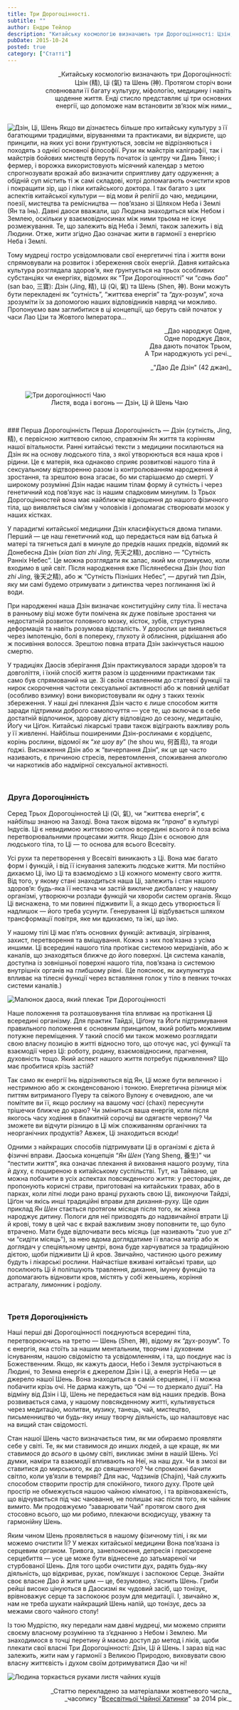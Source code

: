 ```yaml
---
title: Три Дорогоцінності.
subtitle: ""
author: Ендрю Тейлор
description: "Китайську космологію визначають три Дорогоцінності: Цзін, Ці та Шень. Протягом сторіч вони сповнювали її багату культуру, міфологію, медицину і навіть щоденне життя..."
pubDate: 2015-10-24
posted: true
category: ["Статті"]
---
```



<p align="right" style="text-wrap: balance; margin-bottom: 2rem;">_Китайську космологію визначають три Дорогоцінності: Цзін (精), Ці (氣) та Шень (神). Протягом сторіч вони сповнювали її багату культуру, міфологію, медицину і навіть щоденне життя. Енді стисло представляє ці три основних енергії, що допоможе нам встановити зв’язок між ними._</p>

<img src={Image1.src}  class="float-left" alt="Дзін, Ці, Шень" />
Якщо ви дізнаєтесь більше про китайську культуру з її багатющими традиціями, віруваннями та практиками, ви відкриєте, що принципи, на яких усі вони ґрунтуються, зовсім не відрізняються і походять з однієї основної філософії. Рухи як майстрів каліграфії, так і майстрів бойових мистецтв беруть початок із центру чи Дань Тяню; і фермер, і ворожка використовують місячний календар з метою спрогнозувати врожай або визначити сприятливу дату одруження; а обідній суп містить ті ж самі складові, котрі допомагають очистити кров і покращити зір, що і ліки китайського доктора. І так багато з цих аспектів китайської культури — від мови й релігії до чаю, медицини, поезії, мистецтва та ремісництва — пов’язано зі Шляхом Неба і Землі (Ян та Інь). Давні даоси вважали, що Людина знаходиться між Небом і Землею, оскільки у взаємовідносинах між ними трьома не існує розмежування. Те, що залежить від Неба і Землі, також залежить і від Людини. Отже, жити згідно Дао означає жити в гармонії з енергією Неба і Землі.

Тому мудреці гостро усвідомлювали свої енергетичні тіла і життя вони спрямовували на розвиток і збереження своїх енергій. Давня китайська культура розглядала здоров’я, яке ґрунтується на трьох особливих субстанціях чи енергіях, відомих як “Три Дорогоцінності” чи “_сань бао_” (san bao, 三寶): Дзін (Jing, 精), Ці (Qi, 氣) та Шень (Shen, 神). Вони можуть бути перекладені як “сутність”, “життєва енергія” та “дух-розум”, хоча зрозуміти їх за допомогою наших відповідників навряд чи можливо. Пропонуємо вам заглибитися в ці концепції, що беруть свій початок у часи Лао Цзи та Жовтого Імператора…

<p style="text-align: end; color: var(--green)">_Дао народжує Одне,<br />Одне породжує Двох,<br />Два дають початок Трьом,<br />А Три народжують усі речі._</p>
<p style="text-align: end;">_"Дао Де Дзін" (42 джан)_</p>

<p>&nbsp;</p>

<figure>
  <img src={Image2.src}  class="align-center" alt="Три дорогоцінності Чаю" />
  <figcaption style="font-size: 0.9rem; text-align: center;">
    Листя, вода і вогонь — Дзін, Ці й Шень Чаю
  </figcaption>
</figure>

<p>&nbsp;</p>
### Перша Дорогоцінність
Перша Дорогоцінність — Дзін (сутність, Jing, 精), є первісною життєвою силою, справжнім Ян життя та корінням нашої вітальности. Ранні китайські тексти з медицини посилаються на Дзін як на основу людського тіла, з якої утворюються вся наша кров і рідини. Це є матерія, яка однаково сприяє розвиткові нашого тіла й сексуальному відтворенню разом із контролюванням народження й зростання, та зрештою вона згасає, бо ми старішаємо до смерті. У широкому розумінні Дзін надає нашим тілам форму й сутність і через генетичний код пов’язує нас із нашим спадковим минулим. Із Трьох Дорогоцінностей вона має найближче відношення до нашого фізичного тіла, що виявляється сім’ям у чоловіків і допомагає створювати мозок у наших кістках.

У парадигмі китайської медицини Дзін класифікується двома типами. Перший — це наш генетичний код, що передається нам від батька й матері та тягнеться далі в минуле до предків наших предків, відомий як Донебесна Дзін (_xian tian zhi Jing_, 先天之精), дослівно — “Сутність Ранніх Небес”. Це можна розглядати як запас, який ми отримуємо, коли входимо в цей світ. Після народження вже Післянебесна Дзін (_hou tian zhi Jing_, 後天之精), або ж “Сутність Пізніших Небес”, — другий тип Дзін, яку ми самі будемо отримувати з дитинства через поглинання їжі й води.

При народженні наша Дзін визначає конституційну силу тіла. Її нестача в ранньому віці може бути помічена як дуже повільне зростання чи недостатній розвиток головного мозку, кісток, зубів, структурна деформація та навіть розумова відсталість. У дорослих це виявляється через імпотенцію, болі в попереку, глухоту й облисіння, рідкішання або ж посивіння волосся. Зрештою повна втрата Дзін закінчується нашою смертю.

У традиціях Даосів зберігання Дзін практикувалося заради здоров’я та довголіття, і їхній спосіб життя разом із щоденними практиками так само був спрямований на це. Зі своїм ставленням до статевої функції та нирок скорочення частоти сексуальної активності або ж повний целібат (особливо взимку) вони використовували як одну з таких технік збереження. У наші дні плекання Дзін часто є лише способом життя заради підтримки доброго самопочуття — усе те, що включає в себе достатній відпочинок, здорову дієту відповідно до сезону, медитацію, Йоґу чи Ціґон. Китайські лікарські трави також відіграють важливу роль у її живленні. Найбільш поширеними Дзін-рослинами є кордіцепс, корінь рослини, відомої як “_хе шоу ву_” (he shou wu, 何首烏), та ягоди ґоджі. Виснаження Дзін або ж “вичерпання Дзін”, як це ще часто називають, є причиною стресів, перевтомлення, споживання алкоголю чи наркотиків або надмірної сексуальної активності.

<p>&nbsp;</p>

### Друга Дорогоцінність
Серед Трьох Дорогоцінностей Ці (Qi, 氣), чи “життєва енергія”, є найбільш знаною на Заході. Вона також відома як “_прана_” в культурі Індусів. Ці є невидимою життєвою силою всередині всього й поза всіма перетворювальними процесами життя. Якщо Дзін є основою для людського тіла, то Ці — то основа для всього Всесвіту.

Усі рухи та перетворення у Всесвіті виникають з Ці. Вона має багато форм і функцій, і від її існування залежить людське життя. Ми постійно дихаємо Ці, їмо Ці та взаємодіємо з Ці кожного моменту свого життя. Від того, у якому стані знаходиться наша Ці, залежить і стан нашого здоров’я: будь-яка її нестача чи застій викличе дисбаланс у нашому організмі, утворюючи розлади функцій чи хвороби систем органів. Якщо Ці виснажена, то ми повинні підживити Її, а якщо десь утворюється Її надлишок — його треба усунути. Генерування Ці відбувається шляхом трансформації повітря, яке ми вдихаємо, та їжі, що їмо.

У нашому тілі Ці має п’ять основних функцій: активація, зігрівання, захист, перетворення та вміщування. Кожна з них пов’язана з усіма иншими. Ці всередині нашого тіла протікає системою меридіанів, або ж каналів, що знаходяться ближче до його поверхні. Ця система каналів, доступна із зовнішньої поверхні нашого тіла, пов’язана із системою внутрішніх органів на глибшому рівні. (Це пояснює, як акупунктура впливає на тілесні функції через вставляння голок у тіло в певних точках системи каналів.)

<img src={Image3.src}  class="align-center" alt="Малюнок даоса, який плекає Три Дорогоцінності" />

Наше положення та розташовування тіла впливає на протікання Ці всередині організму. Для практик Тайдзі, Ціґону та Йоґи підтримування правильного положення є основним принципом, який робить можливим потужне переміщення. У такий спосіб ми також можемо розглядати свою власну позицію в житті відносно того, що оточує нас, усі функції та взаємодії через Ці: роботу, родину, взаємовідносини, прагнення, духовність тощо. Який аспект нашого життя потребує підживлення? Що має пробитися крізь застій?

Так само як енергії Інь відрізняються від Ян, Ці може бути величною і нестримною або ж сконденсованою і тонкою. Енергетична різниця між питтям витриманого Пуеру та свіжого Вулону є очевидною, але чи помітите ви її, якщо рослину на вашому _часі_ (chaxi) пересунути трішечки ближче до краю? Чи зміниться ваша енергія, коли після якогось часу ходіння в блакитній сорочці ви одягаєте червону? Чи зможете ви відчути різницю в Ці між споживанням органічних та неорганічних продуктів? Авжеж, Ці знаходиться всюди!

Одними з найкращих способів підтримувати Ці в організмі є дієта й фізичні вправи. Даоська концепція “_Ян Шен_ (Yang Sheng, 養生)” чи “пестити життя”, яка означає плекання й виховання нашого розуму, тіла й духу, є поширеною в китайському суспільстві. Тут, на Тайваню, це можна побачити в усіх аспектах повсякденного життя: у рестораціях, де пропонують корисні страви, приготовані на китайських травах, або в парках, коли літні люди рано вранці рухають свою Ці, виконуючи Тайдзі, Ціґон чи якісь инші традиційні вправи для дихання-руху. Ще один приклад _Ян Шен_ стається протягом місяця після того, як жінка народжує дитину. Пологи для неї призводять до надзвичайної втрати Ці й крові, тому в цей час є вкрай важливим знову поповнити те, що було втрачено. Мати буде відпочивати весь місяць (це називають “zuo yue zi” чи “сидіти місяць”), за нею вдома доглядатиме її власна матір або ж доглядач у спеціяльному центрі, вона буде харчуватися за традиційною дієтою, щоби підживити Ці й кров. Звичайно, частиною цього режиму будуть і лікарські рослини. Найчастіше вживані китайські трави, що посилюють Ці й поліпшують травлення, дихання, імунну функцію та допомагають відновити кров, містять у собі женьшень, коріння астрагалу, лимонник і родіолу.

<p>&nbsp;</p>

### Третя Дорогоцінність
Наші перші дві Дорогоцінності поєднуються всередині тіла, перетворюючись на третю — Шень (Shen, 神), відому як “дух-розум”. То є енергія, яка стоїть за нашим ментальним, творчим і духовним існуванням, нашою свідомістю та усвідомленням, і та, що поєднує нас із Божественним. Якщо, як кажуть даоси, Небо і Земля зустрічаються в Людині, то Земна енергія є джерелом Дзін і Ці, а енергія Неба — це джерело нашої Шень. Вона знаходиться в самій серцевині, і її можна побачити крізь очі. Не дарма кажуть, що “Очі — то дзеркало душі”. На відміну від Дзін і Ці, Шень не передається нам від наших предків. Вона розвивається сама, у нашому повсякденному житті, культивується через медитацію, молитви, музику, танець, чай, мистецтво, письменництво чи будь-яку иншу творчу діяльність, що налаштовує нас на вищий стан свідомості.

Стан нашої Шень часто визначається тим, як ми обираємо проявляти себе у світі. Те, як ми ставимося до инших людей, а ще краще, як ми ставимося до _всього_ в цьому світі, викликає зміни в нашій Шень. Усі думки, наміри та взаємодії впливають на Неї, на наш дух. Чи в змозі ви ставитися до мирського, як до священного? Чи спроможні бачити світло, коли ув’язли в темряві? Для нас, _Чадзинів_ (Chajin), Чай служить способом створити простір для спокійного, тихого духу. Проте цей простір не обмежується нашою чайною кімнатою, і та врівноваженість, що відчувається під час чаювання, не полишає нас після того, як чайник вимито. Ми продовжуємо “заварювати Чай” протягом свого дня стосовно всього, що ми робимо, плекаючи всюдисущу, уважну та гармонійну Шень.

Яким чином Шень проявляється в нашому фізичному тілі, і як ми можемо очистити Її? У межах китайської медицини Вона пов’язана із серцевим органом. Тривога, занепокоєння, депресія і прискорене серцебиття — усе це може бути віднесене до затьмареної чи стурбованої Шень. Для того щоби очистити дух, радять будь-яку діяльність, що відкриває, рухає, пом’якшує і заспокоює Серце. Знайти своє власне Дао й жити цим — це, безумовно, з’яснить Шень. Гриби рейші високо цінуються в Даосизмі як чудовий засіб, що тонізує, врівноважує серце та заспокоює розум для медитації. І, звичайно ж, нам не треба шукати найкращий Шень напій, що тонізує, десь за межами свого чайного столу!

Із тою Мудрістю, яку передали нам давні мудреці, ми можемо сприяти своєму власному розумінню та з’єднанню з Небом і Землею. Ми знаходимося в точці перетину й маємо доступ до метод і ліків, щоби плекати свої власні Три Дорогоцінності: Дзін, Ці й Шень. І зараз від нас залежить, жити нам у гармонії з Великою Природою, виховувати свою власну життєвість і духом своїм дотримуватися Дао чи ні!

<img src={Image4.src}  class="align-center" alt="Людина торкається руками листя чайних кущів" />

<p align="right" style="font-size: 0.9rem;">_Статтю перекладено за матеріалами жовтневого числа_<br />_часопису "<a href="http://www.globalteahut.org/" target="_blank" rel="noopener">Всесвітньої Чайної Хатинки</a>" за 2014 рік._</p>